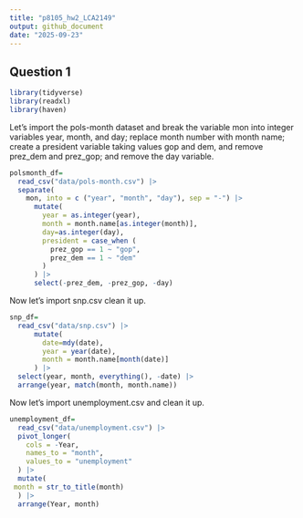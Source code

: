 ```yaml
---
title: "p8105_hw2_LCA2149"
output: github_document
date: "2025-09-23"
---
```


## Question 1

```r
library(tidyverse)
library(readxl)
library(haven)
```

Let's import the pols-month dataset and break the variable mon into integer variables year, month, and day; replace month number with month name; create a president variable taking values gop and dem, and remove prez_dem and prez_gop; and remove the day variable.
```r
polsmonth_df=
  read_csv("data/pols-month.csv") |>
  separate(
    mon, into = c ("year", "month", "day"), sep = "-") |>
      mutate(
        year = as.integer(year),
        month = month.name[as.integer(month)],
        day=as.integer(day),
        president = case_when (
          prez_gop == 1 ~ "gop",
          prez_dem == 1 ~ "dem"
        )
      ) |>
      select(-prez_dem, -prez_gop, -day)
```

Now let's import snp.csv clean it up.
```r
snp_df=
  read_csv("data/snp.csv") |>
      mutate(
        date=mdy(date),
        year = year(date),
        month = month.name[month(date)] 
      ) |>
  select(year, month, everything(), -date) |>
  arrange(year, match(month, month.name))
```

Now let's import unemployment.csv and clean it up.
```r
unemployment_df=
  read_csv("data/unemployment.csv") |>
  pivot_longer(
    cols = -Year,               
    names_to = "month",         
    values_to = "unemployment"  
  ) |>
  mutate(
 month = str_to_title(month)
  ) |>
  arrange(Year, month)
```


